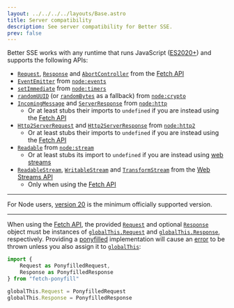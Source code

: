 ```yaml
---
layout: ../../../../layouts/Base.astro
title: Server compatibility
description: See server compatibility for Better SSE.
prev: false
---
```


Better SSE works with any runtime that runs JavaScript ([ES2020+](https://tc39.es/ecma262/2020/)) and supports the following APIs:

* [`Request`](https://developer.mozilla.org/en-US/docs/Web/API/Request), [`Response`](https://developer.mozilla.org/en-US/docs/Web/API/Response) and [`AbortController`](https://developer.mozilla.org/en-US/docs/Web/API/AbortController) from the [Fetch API](https://developer.mozilla.org/en-US/docs/Web/API/Fetch_API)
* [`EventEmitter`](https://nodejs.org/api/events.html#class-eventemitter) from [`node:events`](https://nodejs.org/api/events.html)
* [`setImmediate`](https://nodejs.org/api/timers.html#setimmediatecallback-args) from [`node:timers`](https://nodejs.org/api/timers.html)
* [`randomUUID`](https://nodejs.org/api/crypto.html#cryptorandomuuidoptions) (or [`randomBytes`](https://nodejs.org/api/crypto.html#cryptorandombytessize-callback) as a fallback) from [`node:crypto`](https://nodejs.org/api/crypto.html)
* [`IncomingMessage`](https://nodejs.org/api/http.html#class-httpincomingmessage) and [`ServerResponse`](https://nodejs.org/api/http.html#class-httpserverresponse) from [`node:http`](https://nodejs.org/api/http.html)
    * Or at least stubs their imports to `undefined` if you are instead using the [Fetch API](https://developer.mozilla.org/en-US/docs/Web/API/Fetch_API)
* [`Http2ServerRequest`](https://nodejs.org/api/http2.html#class-http2http2serverrequest) and [`Http2ServerResponse`](https://nodejs.org/api/http2.html#class-http2http2serverresponse) from [`node:http2`](https://nodejs.org/api/http2.html)
    * Or at least stubs their imports to `undefined` if you are instead using the [Fetch API](https://developer.mozilla.org/en-US/docs/Web/API/Fetch_API)
* [`Readable`](https://nodejs.org/api/stream.html#class-streamreadable) from [`node:stream`](https://nodejs.org/api/stream.html)
    * Or at least stubs its import to `undefined` if you are instead using [web streams](https://developer.mozilla.org/en-US/docs/Web/API/ReadableStream)
* [`ReadableStream`](https://developer.mozilla.org/en-US/docs/Web/API/ReadableStream), [`WritableStream`](https://developer.mozilla.org/en-US/docs/Web/API/WritableStream) and [`TransformStream`](https://developer.mozilla.org/en-US/docs/Web/API/TransformStream) from the [Web Streams API](https://developer.mozilla.org/en-US/docs/Web/API/Streams_API)
    * Only when using the [Fetch API](https://developer.mozilla.org/en-US/docs/Web/API/Fetch_API)

---

For Node users, [version 20](https://nodejs.org/en/blog/announcements/v20-release-announce) is the minimum officially supported version.

---

When using the [Fetch API](https://developer.mozilla.org/en-US/docs/Web/API/Fetch_API), the provided [`Request`](https://developer.mozilla.org/en-US/docs/Web/API/Request) and optional [`Response`](https://developer.mozilla.org/en-US/docs/Web/API/Response) object must be instances of [`globalThis.Request`](https://developer.mozilla.org/en-US/docs/Web/JavaScript/Reference/Global_Objects/globalThis) and [`globalThis.Response`](https://developer.mozilla.org/en-US/docs/Web/JavaScript/Reference/Global_Objects/globalThis), respectively. Providing a [ponyfilled](https://ponyfill.com/) implementation will cause an [error](http://localhost:4321/better-sse/reference/api/#sseerror) to be thrown unless you also assign it to [`globalThis`](https://developer.mozilla.org/en-US/docs/Web/JavaScript/Reference/Global_Objects/globalThis):

```typescript
import {
    Request as PonyfilledRequest,
    Response as PonyfilledResponse
} from "fetch-ponyfill"

globalThis.Request = PonyfilledRequest
globalThis.Response = PonyfilledResponse
```
